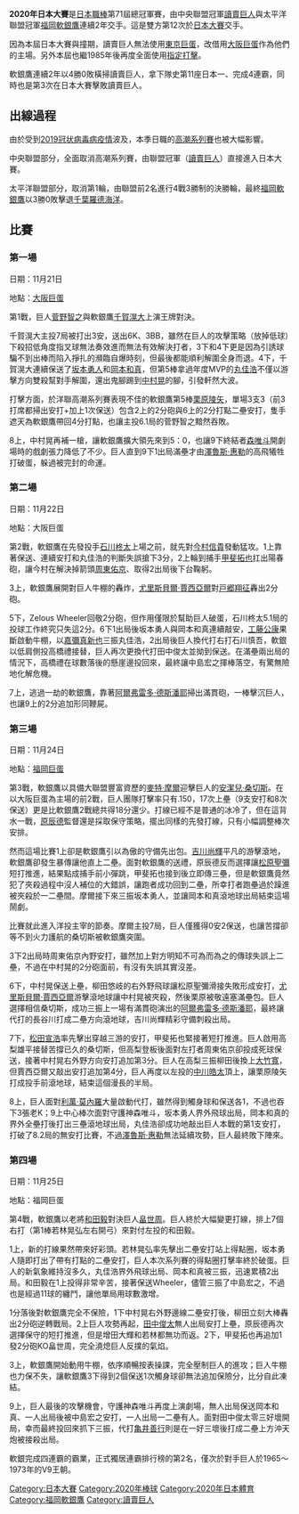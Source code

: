 {{Unreferenced|time=2020-11-26T06:23:36+00:00}}
{{日本大賽資訊
   | 圖說 = 
  | 年份 = 2020
  | 勝隊 = [[福岡軟銀鷹|福岡軟銀鷹]](4)
  | 勝隊總教練 = [[工藤公康|工藤公康]] 
  | 勝隊季賽戰績 = 73勝42敗5和 勝率.635
  | 敗隊 = [[讀賣巨人|讀賣巨人]] (0)
  | 敗隊總教練 = [[原辰徳|原辰徳]]
  | 敗隊季賽戰績 = 67勝45敗8和 勝率.598  
  | 日期 = 11/21～11/25
  | MVP = [[栗原陵矢|栗原陵矢]]
  | 敢鬥賞 = [[戶鄉翔征|戶鄉翔征]]
  | 電視 = 日本電視台(第1,2戰)<br>NHK-BS1(第2-4戰)<br>朝日電視台(第3戰)<br>富士電視台(第4戰)
  | 電視播報員 = 
  | 廣播 = 
  | 廣播播報員 = 
  | 裁判 = 
}}
'''2020年日本大賽'''是[[日本職棒|日本職棒]]第71屆總冠軍賽，由中央聯盟冠軍[[讀賣巨人|讀賣巨人]]與太平洋聯盟冠軍[[福岡軟銀鷹|福岡軟銀鷹]]連續2年交手。這是雙方第12次於[[日本大賽|日本大賽]]交手。

因為本屆日本大賽與{{link-ja|都市對抗野球大會|都市対抗野球大会}}撞期，讀賣巨人無法使用[[東京巨蛋|東京巨蛋]]，改借用[[大阪巨蛋|大阪巨蛋]]作為他們的主場。另外本屆也繼1985年後再度全面使用[[指定打擊|指定打擊]]。

軟銀鷹連續2年以4勝0敗橫掃讀賣巨人，拿下隊史第11座日本一、完成4連霸，同時也是第3次在日本大賽擊敗讀賣巨人。

== 出線過程 ==
由於受到[[2019冠状病毒病疫情|2019冠状病毒病疫情]]波及，本季日職的[[高潮系列賽|高潮系列賽]]也被大幅影響。

中央聯盟部分，全面取消高潮系列賽，由聯盟冠軍（[[讀賣巨人|讀賣巨人]]）直接進入日本大賽。

太平洋聯盟部分，取消第1輪，由聯盟前2名進行4戰3勝制的決勝輪，最終[[福岡軟銀鷹|福岡軟銀鷹]]以3勝0敗擊退[[千葉羅德海洋|千葉羅德海洋]]。

== 比賽 ==
=== 第一場 ===
日期：11月21日

地點：[[大阪巨蛋|大阪巨蛋]]

第1戰，巨人[[菅野智之|菅野智之]]與軟銀鷹[[千賀滉大|千賀滉大]]上演王牌對決。

千賀滉大主投7局被打出3安，送出6K、3BB，雖然在巨人的攻擊策略（放掉低球）下殺招低角度指叉球無法奏效進而無法有效解決打者，3下和4下更是因為引誘球騙不到出棒而陷入掙扎的瀕臨自爆時刻，但最後都能順利解圍全身而退。4下，千賀滉大連續保送了[[坂本勇人|坂本勇人]]和[[岡本和真|岡本和真]]，但第5棒拿過年度MVP的[[丸佳浩|丸佳浩]]不僅以游擊方向雙殺幫對手解圍，還出鬼腳踢到[[中村晃|中村晃]]的腳，引發軒然大波。

打擊方面，於洋聯高潮系列賽表現不佳的軟銀鷹第5棒[[栗原陵矢|栗原陵矢]]，單場3支3（前3打席都掃出安打+加上1次保送）包含2上的2分砲與6上的2分打點二壘安打，隻手遮天為軟銀鷹帶回4分打點，也讓主投6.1局的菅野智之黯然吞敗。

8上，中村晃再補一槍，讓軟銀鷹擴大領先來到5：0，也讓9下終結者[[森唯斗|森唯斗]]開劇場時的戲劇張力降低了不少。巨人直到9下1出局滿壘才由[[澤魯斯·惠勒|澤魯斯·惠勒]]的高飛犧牲打破蛋，躲過被完封的命運。

{{Linescore|
|Road='''福岡軟銀鷹'''|RoadAbr=軟銀
| R1=0 | R2=2 | R3=0 | R4=0 | R5=0 | R6=2 | R7=0 | R8=1 | R9=0 | RR=5 | RH=8 | RE=0
|Home=讀賣巨人|HomeAbr=巨人
| H1=0 | H2=0 | H3=0 | H4=0 | H5=0 | H6=0 | H7=0 | H8=0 | H9=1 | HR=1 | HH=4 | HE=0
| WP=[[千賀滉大|千賀滉大]]（1–0） | LP=[[菅野智之|菅野智之]]（0–1）  | SV= 
| RoadHR= [[栗原陵矢|栗原陵矢]](1)
| GWRBI= | ATT=16,489 | Hours=3 | Mins=34
}}

=== 第二場 ===
日期：11月22日

地點：大阪巨蛋

第2戰，軟銀鷹在先發投手[[石川柊太|石川柊太]]上場之前，就先對[[今村信貴|今村信貴]]發動猛攻。1上靠著保送、連續安打和丸佳浩的判斷失誤搶下3分，2上輪到捕手[[甲斐拓也|甲斐拓也]]扛出陽春砲，讓今村在解決掉箭頭[[周東佑京|周東佑京]]、取得2出局後下台鞠躬。

3上，軟銀鷹展開對巨人牛棚的轟炸，[[尤里斯貝爾·賈西亞爾|尤里斯貝爾·賈西亞爾]]對[[戸郷翔征|戸郷翔征]]轟出2分砲。

5下，Zelous Wheeler回敬2分砲，但作用僅限於幫助巨人破蛋，石川柊太5.1局的投球工作終究只失這2分。6下1出局後坂本勇人與岡本和真連續敲安，[[工藤公康|工藤公康]]果斷啟動牛棚，以[[嘉彌真新也|嘉彌真新也]]三振丸佳浩，2出局後巨人換代打右打石川慎吾，軟銀以低肩側投高橋禮接替，巨人再次更換代打田中俊太並拗到保送。在滿壘兩出局的情況下，高橋禮在球數落後的懸崖邊投回來，最終讓中島宏之揮棒落空，有驚無險地化解危機。

7上，逃過一劫的軟銀鷹，靠著[[阿爾弗雷多·德斯潘耶|阿爾弗雷多·德斯潘耶]]掃出滿貫砲，一棒擊沉巨人，也讓9上的2分追加形同鞭屍。

{{Linescore|
|Road='''福岡軟銀鷹'''|RoadAbr=軟銀
| R1=3 | R2=1 | R3=2 | R4=0 | R5=1 | R6=0 | R7=4 | R8=0 | R9=2 | RR=13 | RH=15 | RE=0
|Home=讀賣巨人|HomeAbr=巨人
| H1=0 | H2=0 | H3=0 | H4=0 | H5=2 | H6=0 | H7=0 | H8=0 | H9=0 | HR=2 | HH=5 | HE=2
| WP=[[石川柊太|石川柊太]] (1–0) | LP=[[今村信貴|今村信貴]] (0–1) | SV= 
| RoadHRs=[[甲斐拓也|甲斐拓也]]（1)、[[尤里斯貝爾·賈西亞爾|尤里斯貝爾·賈西亞爾]](1）、[[阿爾弗雷多·德斯潘耶|阿爾弗雷多·德斯潘耶]](1)、[[澤魯斯·惠勒|澤魯斯·惠勒]](1)
| GWRBI= | ATT=16,333 | Hours=3 | Mins=40
}}

=== 第三場 ===
日期：11月24日

地點：[[福岡巨蛋|福岡巨蛋]]

第3戰，軟銀鷹以具備大聯盟豐富資歷的[[麥特·摩爾|麥特·摩爾]]迎擊巨人的[[安潔兒·桑切斯|安潔兒·桑切斯]]。在以大阪巨蛋為主場的前2戰，巨人團隊打擊率只有.150，17次上壘（9支安打和8次保送）更是比軟銀鷹2戰總共得18分還少。打線已經不是普通的冰冷了，但在這背水一戰，[[原辰德|原辰德]]監督還是採取保守策略，擺出同樣的先發打線，只有小幅調整棒次安排。

然而這場比賽1上卻是軟銀鷹引以為傲的守備先出包。[[吉川尚輝|吉川尚輝]]平凡的游擊滾地，軟銀鷹卻發生暴傳讓他直上二壘。面對軟銀鷹的送禮，原辰德反而選擇讓[[松原聖彌|松原聖彌]]短打推進，結果點成捕手前小彈跳，甲斐拓也接到後立即傳三壘，但是軟銀鷹竟然犯了夾殺過程中沒人補位的大錯誤，讓跑者成功回到二壘，所幸打者跑壘過於躁進被夾殺於一二壘間。摩爾接下來三振坂本勇人，並讓岡本和真滾地球出局結束這場鬧劇。

比賽就此進入洋投主宰的節奏。摩爾主投7局，巨人僅獲得0安2保送，也讓苦撐卻等不到火力護航的桑切斯被軟銀鷹突圍。

3下2出局時周東佑京內野安打，雖然加上對方明知不可為而為之的傳球失誤上二壘，不過在中村晃的2分砲面前，有沒有失誤其實沒差。

6下，中村晃保送上壘，柳田悠岐的右外野飛球讓松原聖彌滑接失敗形成安打，[[尤里斯貝爾·賈西亞爾|尤里斯貝爾·賈西亞爾]]游擊滾地球讓中村晃被夾殺，然後栗原被敬遠塞滿壘包。巨人選擇相信桑切斯，成功三振上一場有滿貫砲演出的[[阿爾弗雷多·德斯潘耶|阿爾弗雷多·德斯潘耶]]，最終讓代打的長谷川打成二壘方向滾地球，吉川尚輝精彩守備刺殺出局。

7下，[[松田宣浩|松田宣浩]]率先擊出穿越三游的安打，甲斐拓也緊接著短打推進。巨人啟用高梨雄平接替苦撐已久的桑切斯，但高梨登板後面對左打者周東佑京卻投成死球保送，接著中村晃右外野方向安打追加第3分。巨人在高梨三振柳田後換上[[大竹寬|大竹寬]]，但賈西亞爾又敲出安打追加第4分，巨人再度以左投的[[中川皓太|中川皓太]]頂上，讓栗原陵矢打成投手前滾地球，結束這個漫長的半局。

8上，巨人面對[[利萬·莫內羅|利萬·莫內羅]]大量啟動代打，雖然得到觸身球和保送各1，不過也吞下3張老K；9上中心棒次面對守護神森唯斗，坂本勇人界外飛球出局，岡本和真的界外全壘打後打出三壘滾地球出局，丸佳浩卻成功地敲出巨人本戰的第1支安打，打破了8.2局的無安打比賽，不過[[澤魯斯·惠勒|澤魯斯·惠勒]]無法延續攻勢，巨人最終敗下陣來。

{{Linescore|
| Road=讀賣巨人|RoadAbr=巨人
| R1=0 | R2=0 | R3=0 | R4=0 | R5=0 | R6=0 | R7=0 | R8=0 | R9=0 | RR=0 | RH=1 | RE=1
| Home='''福岡軟銀鷹'''|HomeAbr=軟銀
| H1=0 | H2=0 | H3=2 | H4=0 | H5=0 | H6=0 | H7=2 | H8=0 | H9=X | HR=4 | HH=8 | HE=2
| WP=[[麥特·摩爾|麥特·摩爾]] (1–0) | LP=[[安潔兒·桑切斯|安潔兒·桑切斯]] (0–1) | SV= 
| HomeHRs= [[中村晃|中村晃]](1)
| GWRBI= | ATT=17,697 | Hours=2 | Mins=58
}}

=== 第四場 ===
日期：11月25日

地點：福岡巨蛋

第4戰，軟銀鷹以老將[[和田毅|和田毅]]對決巨人[[畠世周|畠世周]]。巨人終於大幅變更打線，排上7個右打（第1棒若林晃弘左右開弓）來對付左投的和田毅。

1上，新的打線果然帶來好彩頭。若林晃弘率先擊出二壘安打站上得點圈，坂本勇人隨即打出了帶有打點的二壘安打，巨人本次系列賽的得點圈打擊率終於破蛋。巨人的新氣象維持沒多久，丸佳浩界外飛球出局、岡本和真被三振，迅速累積2出局。和田毅在1上投得非常辛苦，接著保送Wheeler，儘管三振了中島宏之，不過也是經過11球的纏鬥，讓他單局用球數激增。

1分落後對軟銀鷹完全不保險，1下中村晃右外野邊線二壘安打後，柳田立刻大棒轟出2分砲逆轉戰局。2上巨人攻勢再起，[[田中俊太|田中俊太]]無人出局安打上壘，原辰德再次選擇保守的短打推進，但是增田大輝和若林都無功而返。2下，甲斐拓也再追加1發2分砲KO畠世周，完全澆熄巨人反撲的氣焰。

3上，軟銀鷹開始動用牛棚，依序順暢按表操課，完全壓制巨人的進攻；巨人牛棚也力保不失，讓軟銀鷹3下得到2個保送1次觸身球卻無法追加保險分，比分自此凍結。

9上，巨人最後的攻擊機會，守護神森唯斗再度上演劇場，無人出局保送岡本和真、一人出局後被中島宏之安打，一人出局一二壘有人。面對田中俊太零三好壞開局，幸而最終投回來抓下三振，代打[[亀井善行|亀井善行]]則是在一好三壞後打成二壘上方沖天炮被接殺出局。

軟銀完成四連霸的霸業，正式獨居連霸排行榜的第2名，僅次於對手巨人於1965～1973年的V9王朝。
{{Linescore|
| Road=讀賣巨人|RoadAbr=巨人
| R1=1 | R2=0 | R3=0 | R4=0 | R5=0 | R6=0 | R7=0 | R8=0 | R9=0 | RR=1 | RH=6 | RE=0
| Home='''福岡軟銀鷹'''|HomeAbr=軟銀
| H1=2 | H2=2 | H3=0 | H4=0 | H5=0 | H6=0 | H7=0 | H8=0 | H9=0 | HR=4 | HH=5 | HE=0
| WP=[[松本裕樹|松本裕樹]] (1–0) | LP=[[畠世周|畠世周]] (0–1) | SV= [[森唯斗|森唯斗]](1)
| HomeHRs= [[柳田悠岐|柳田悠岐]](2)、[[甲斐拓也|甲斐拓也]](2)
| GWRBI= | ATT=19,679 | Hours=3 | Mins=22
}}

{{日本大赛}}

[[Category:日本大賽|Category:日本大賽]]
[[Category:2020年棒球|Category:2020年棒球]]
[[Category:2020年日本體育|Category:2020年日本體育]]
[[Category:福岡軟銀鷹|Category:福岡軟銀鷹]]
[[Category:讀賣巨人|Category:讀賣巨人]]